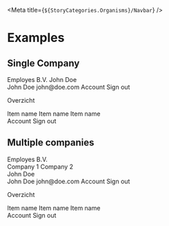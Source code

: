 
<Meta title={`${StoryCategories.Organisms}/Navbar`} />

<NavbarDocs />

# Examples

## Single Company

<Canvas>
 <div class='flex bg-mystic h-screen-safe'>
  <div class='w-[100%] desktop-xs:w-60'>
   <p-navbar>
    <p-profile slot='company'>
     <p-avatar slot='avatar' />
     <span slot='title'>Employes B.V.</span>
    </p-profile>
    <p-profile slot='user'>
     <p-avatar slot='avatar' />
     <span slot='title'>John Doe</span>
     <div slot='dropdown'>
      <p-profile class='px-2'>
       <span slot='title'>John Doe</span>
       <span slot='subtitle'>john@doe.com</span>
      </p-profile>
      <p-divider class='-px-2' />
      <p-dropdown-menu-item icon='person'>Account</p-dropdown-menu-item>
      <p-dropdown-menu-item icon='signout'>Sign out</p-dropdown-menu-item>
     </div>
    </p-profile>
    <div
     class='flex flex-col'
     slot='content'
    >
     <p class='mb-2 text-xs font-semibold uppercase text-storm-vague'>
      Overzicht
     </p>
     <p-navigation-item icon='person'>Item name</p-navigation-item>
     <p-navigation-item icon='person'>Item name</p-navigation-item>
     <p-navigation-item icon='person'>Item name</p-navigation-item>
    </div>
    <p-dropdown
     placement='bottom-end'
     slot='topbar'
    >
     <p-avatar
      size='sm'
      slot='trigger'
     />
     <slot slot='items'>
      <p-dropdown-menu-item icon='person'>Account</p-dropdown-menu-item>
      <p-dropdown-menu-item icon='signout'>Sign out</p-dropdown-menu-item>
     </slot>
    </p-dropdown>
   </p-navbar>
  </div>
 </div>
</Canvas>

## Multiple companies

<Canvas>
 <div class='flex bg-mystic h-screen-safe'>
  <div class='w-[100%] desktop-xs:w-60'>
   <p-navbar>
    <p-profile slot='company'>
     <p-avatar slot='avatar' />
     <span slot='title'>Employes B.V.</span>
     <div slot='dropdown'>
      <p-dropdown-menu-item icon='switch'>Company 1</p-dropdown-menu-item>
      <p-dropdown-menu-item icon='switch'>Company 2</p-dropdown-menu-item>
     </div>
    </p-profile>
    <p-profile slot='user'>
     <p-avatar slot='avatar' />
     <span slot='title'>John Doe</span>
     <div slot='dropdown'>
      <p-profile class='px-2'>
       <span slot='title'>John Doe</span>
       <span slot='subtitle'>john@doe.com</span>
      </p-profile>
      <p-divider class='-px-2' />
      <p-dropdown-menu-item icon='person'>Account</p-dropdown-menu-item>
      <p-dropdown-menu-item icon='signout'>Sign out</p-dropdown-menu-item>
     </div>
    </p-profile>
    <div
     class='flex flex-col'
     slot='content'
    >
     <p class='mb-2 text-xs font-semibold uppercase text-storm-vague'>
      Overzicht
     </p>
     <p-navigation-item icon='person'>Item name</p-navigation-item>
     <p-navigation-item icon='person'>Item name</p-navigation-item>
     <p-navigation-item icon='person'>Item name</p-navigation-item>
    </div>
    <p-dropdown
     placement='bottom-end'
     slot='topbar'
    >
     <p-avatar
      size='sm'
      slot='trigger'
     />
     <slot slot='items'>
      <p-dropdown-menu-item icon='person'>Account</p-dropdown-menu-item>
      <p-dropdown-menu-item icon='signout'>Sign out</p-dropdown-menu-item>
     </slot>
    </p-dropdown>
   </p-navbar>
  </div>
 </div>
</Canvas>
